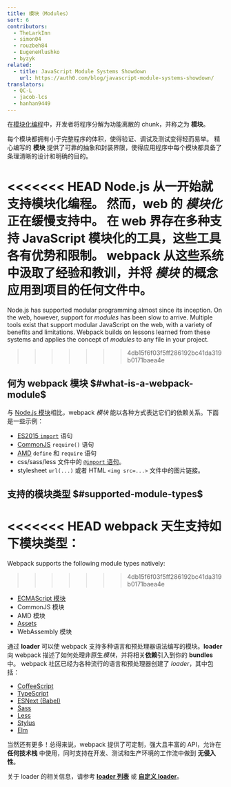 ```yaml
---
title: 模块（Modules）
sort: 6
contributors:
  - TheLarkInn
  - simon04
  - rouzbeh84
  - EugeneHlushko
  - byzyk
related:
  - title: JavaScript Module Systems Showdown
    url: https://auth0.com/blog/javascript-module-systems-showdown/
translators:
  - QC-L
  - jacob-lcs
  - hanhan9449
---
```


在[模块化编程](https://en.wikipedia.org/wiki/Modular_programming)中，开发者将程序分解为功能离散的 chunk，并称之为 **模块**。

每个模块都拥有小于完整程序的体积，使得验证、调试及测试变得轻而易举。
精心编写的 **模块** 提供了可靠的抽象和封装界限，使得应用程序中每个模块都具备了条理清晰的设计和明确的目的。

<<<<<<< HEAD
Node.js 从一开始就支持模块化编程。
然而，web 的 _模块化_ 正在缓慢支持中。
在 web 界存在多种支持 JavaScript 模块化的工具，这些工具各有优势和限制。
webpack 从这些系统中汲取了经验和教训，并将 _模块_ 的概念应用到项目的任何文件中。
=======
Node.js has supported modular programming almost since its inception.
On the web, however, support for _modules_ has been slow to arrive.
Multiple tools exist that support modular JavaScript on the web, with a variety of benefits and limitations.
Webpack builds on lessons learned from these systems and applies the concept of _modules_ to any file in your project.
>>>>>>> 4db15f6f03f5ff286192bc41da319b0171baea4e

## 何为 webpack 模块 $#what-is-a-webpack-module$

与 [Node.js 模块](https://nodejs.org/api/modules.html)相比，webpack *模块* 能以各种方式表达它们的依赖关系。下面是一些示例：

- [ES2015 `import`](https://developer.mozilla.org/en-US/docs/Web/JavaScript/Reference/Statements/import) 语句
- [CommonJS](http://www.commonjs.org/specs/modules/1.0/) `require()` 语句
- [AMD](https://github.com/amdjs/amdjs-api/blob/master/AMD.md) `define` 和 `require` 语句
- css/sass/less 文件中的 [`@import` 语句](https://developer.mozilla.org/en-US/docs/Web/CSS/@import)。
- stylesheet `url(...)` 或者 HTML `<img src=...>` 文件中的图片链接。

## 支持的模块类型 $#supported-module-types$

<<<<<<< HEAD
webpack 天生支持如下模块类型：
=======
Webpack supports the following module types natively:
>>>>>>> 4db15f6f03f5ff286192bc41da319b0171baea4e

- [ECMAScript 模块](/guides/ecma-script-modules)
- CommonJS 模块
- AMD 模块
- [Assets](/guides/asset-modules)
- WebAssembly 模块

通过 **loader** 可以使 webpack 支持多种语言和预处理器语法编写的模块。**loader** 向 webpack 描述了如何处理非原生*模块*，并将相关**依赖**引入到你的 **bundles**中。
webpack 社区已经为各种流行的语言和预处理器创建了 _loader_，其中包括：

- [CoffeeScript](http://coffeescript.org)
- [TypeScript](https://www.typescriptlang.org)
- [ESNext (Babel)](https://babeljs.io)
- [Sass](http://sass-lang.com)
- [Less](http://lesscss.org)
- [Stylus](http://stylus-lang.com)
- [Elm](https://elm-lang.org/)

当然还有更多！总得来说，webpack 提供了可定制，强大且丰富的 API，允许在 **任何技术栈** 中使用，同时支持在开发、测试和生产环境的工作流中做到 **无侵入性**。

关于 loader 的相关信息，请参考 [**loader 列表**](/loaders) 或 [**自定义 loader**](/api/loaders)。
